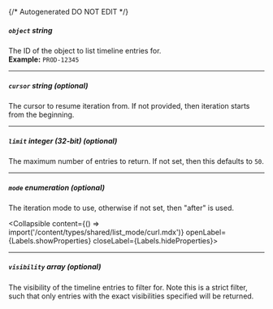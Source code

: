 {/* Autogenerated DO NOT EDIT  */}

##### `object` _string_
The ID of the object to list timeline entries for.
<br/>
**Example:** `PROD-12345`

---
##### `cursor` _string (optional)_
The cursor to resume iteration from. If not provided, then iteration
starts from the beginning.


---
##### `limit` _integer (32-bit) (optional)_
The maximum number of entries to return. If not set, then this
defaults to `50`.


---
##### `mode` _enumeration (optional)_
The iteration mode to use, otherwise if not set, then "after" is
used.

<Collapsible content={() => import('/content/types/shared/list_mode/curl.mdx')} openLabel={Labels.showProperties} closeLabel={Labels.hideProperties}>
</Collapsible>

---
##### `visibility` _array (optional)_
The visibility of the timeline entries to filter for. Note this is a
strict filter, such that only entries with the exact visibilities
specified will be returned.



